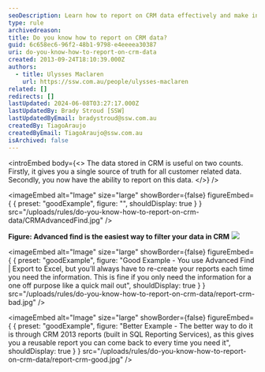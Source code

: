 ```yaml
---
seoDescription: Learn how to report on CRM data effectively and make informed decisions with actionable insights.
type: rule
archivedreason:
title: Do you know how to report on CRM data?
guid: 6c658ec6-96f2-48b1-9798-e4eeeea30387
uri: do-you-know-how-to-report-on-crm-data
created: 2013-09-24T18:10:39.000Z
authors:
  - title: Ulysses Maclaren
    url: https://ssw.com.au/people/ulysses-maclaren
related: []
redirects: []
lastUpdated: 2024-06-08T03:27:17.000Z
lastUpdatedBy: Brady Stroud [SSW]
lastUpdatedByEmail: bradystroud@ssw.com.au
createdBy: TiagoAraujo
createdByEmail: TiagoAraujo@ssw.com.au
isArchived: false
---
```


<introEmbed
  body={<>
The data stored in CRM is useful on two counts. Firstly, it gives you a single source of truth for all customer related data. Secondly, you now have the ability to report on this data.
  </>}
/>

<imageEmbed
  alt="Image"
  size="large"
  showBorder={false}
  figureEmbed={ {
    preset: "goodExample",
    figure: "",
    shouldDisplay: true
  } }
  src="/uploads/rules/do-you-know-how-to-report-on-crm-data/CRMAdvancedFind.jpg"
/>

**Figure: Advanced find is the easiest way to filter your data in CRM**
![](/uploads/rules/do-you-know-how-to-report-on-crm-data/report-crm-bad.jpg)

<imageEmbed
  alt="Image"
  size="large"
  showBorder={false}
  figureEmbed={ {
    preset: "goodExample",
    figure: "Good Example - You use Advanced Find | Export to Excel, but you’ll always have to re-create your reports each time you need the information. This is fine if you only need the information for a one off purpose like a quick mail out",
    shouldDisplay: true
  } }
  src="/uploads/rules/do-you-know-how-to-report-on-crm-data/report-crm-bad.jpg"
/>


<imageEmbed
  alt="Image"
  size="large"
  showBorder={false}
  figureEmbed={ {
    preset: "goodExample",
    figure: "Better Example - The better way to do it is through CRM 2013 reports (built in SQL Reporting Services), as this gives you a reusable report you can come back to every time you need it",
    shouldDisplay: true
  } }
  src="/uploads/rules/do-you-know-how-to-report-on-crm-data/report-crm-good.jpg"
/>
